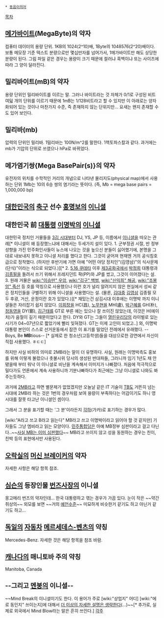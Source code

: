  * [[동음이의어]]

[[목차]]

== [[메가바이트]](MegaByte)의 약자 ==
컴퓨터 데이터의 용량 단위. 1KB의 1024(2^10)배, 1Byte의 1048576(2^20)배이다.
보통 메모장 기준 텍스트 분량으로만 몇십만자를 넘어가서, 1메가바이트만 해도 상당한 분량이 된다.
그림 파일 같은 경우는 용량이 크기 때문에 컬러냐 흑백이냐 또는 사이즈에 따라 그 양이 달라진다.

== 밀리바이트(mB)의 약자 ==
용량 단위인 밀리바이트를 이르는 말. 그러나 바이트라는 것 자체가 0/1로 구성된 비트 여덟 개의 단위를 이르기 때문에 1mB는 1/128비트라고 할 수 있지만 이 아래로는 양자화되어 있는 것이나 마찬가지 수준, 즉 존재하지 않는 단위지만... 요새는 왠지 존재할 수도 있어 보인다.

== 밀리바(mb) ==
압력의 단위인 밀리바. 1밀리바는 100N/m^2를 말한다. 1헥토파스칼과 같다.
과거에는 mb가 기압의 단위로 쓰였으나 hPa로 바뀌었다.

== 메가염기쌍{Mega BasePair(s)}의 약자 ==
유전자의 위치를 수학적인 거리의 개념으로 나타낸
물리지도(physical map)에서 사용하는 단위
1Mb는 10의 6승 쌍의 염기라는 뜻이다.
(즉, Mb = mega base pairs = 1,000,000 bp)


== [[대한민국]]의 [[축구]] 선수 [[홍명보]]의 [[이니셜]] ==

== 대한민국 前 [[대통령]] [[이명박]]의 [[이니셜]] ==
대한민국 정치인 거물들을 [[3김 시대]]부터 DJ, YS, JP 등, 이름에서 [[이니셜]]을 따오는 관례[* 이니셜이 왜 등장했느냐에 대해서는 두세가지 설이 있다. 1. 군부정권 시절, 반 정부 성향을 가진 민주화인사들이 뉴스에 나오는 것을 높으신 분들이 싫어했기에, 본명을 그대로 내보내지 못하고 이니셜 처리를 했다고 한다. 그것이 굳어져 현재엔 거의 공식칭호급으로 정착했다. (하지만 후반기에 가면 아예 "어떤 야당 정치인"(김영삼)"의 식사문제(단식)"이라는 식으로 되었다.)][* 2. [[5.16 쿠데타]] 이후 [[제3공화국]]에서 [[박정희]] 대통령과 [[김종필]]을 돌려서 쓰기 위해서 프레지던트 팍(PP)와 JP를 썼고, 그것이 이어졌다는 설. 3. 원래 거물은 [[wiki:"이승만" 우암]], [[wiki:"김구" 백범]], [[wiki:"신익희" 해공]], [[wiki:"조봉암" 죽산]] 등 호를 약칭으로 사용했으나 이런 호가 널리 알려지지 않은 현실에서 성씨 같은 정치인들을 구별하기 위해 이니셜을 사용했다는 설. (물론, [[김대중]] [[김영삼]] 김종필 모두 후광, 거산, 운정이란 호가 있었다.)][* 재밌는건 삼김시대 이후에는 이명박 까지 이니셜들은 자리잡기 쉽지 않았다. [[이회창]]을 HC(昌), [[노무현]]을 MH(盧), [[박근혜]]를 GH(朴), [[정동영]]을 DY(鄭), [[김근태]]를 GT로 부른 예는 있으나 잘 쓰이진 않았는데, 이것은 H(에이치)가 음절이 길기 때문이었다고 한다. DY와 GT는 그들이 [[열린우리당]]의 라이벌로 있는 시기가 04~07년으로 짧았기에 빨리 잊혀졌다. GT는 이제 고인이 되었고..] 와, 이명박 대통령 본인이 스스로 선거운동에서 잠깐 이 표기를 밀었던 전례에서 유래했다. --Boys, Be '''MB'''tious-- [* 실제로 한 청소년(고등학생)들을 대상으로한 강연에서 자신이 직접 사용했다. ㅎㄷㄷ]

하지만 사실 비하의 의미로 2MB라는 말이 더 유명하다. 사실, 원래는 이명박측도 홍보를 위해 이렇게 불렀으나 촛불시위 당시의 생성된 반대파들, 그러니까 임기 1년도 채 안됐을때 부터 워낙 이 이니셜로 비난을 계속해서 이미지가 나빠졌다. 처음에 적극적으로 밀다가도 언론에서 계속 사용하니까 기분나빠하다가 최근에는 그냥 이니셜로 나와도 봐주는듯하다. 

과거에 [[2MB]]라고 하면 별문제가 없었겠지만 오늘날 같은 IT 기술이 [[TB]]도 거뜬히 넘는 시대에 2MB라 하는 것은 1번의 경우처럼 보여 용량이 부족하다는 어감이기도 하니 영 시대를 잘못 타고난 이니셜인 셈이다.

그래서 그 분을 표기할 때는 '그 분'이라든지 [[각하]](가카)로 표기하는 경우가 많다. 

[wiki:"A라고 쓰고 B라고 읽는다" MB라고 쓰고 이명박이라고 읽어야 할 것 같지만] 기자들도 그냥 엠비라고 읽는 모양이다. [[민주통합당]]은 아예 MB정부 심판이라고 걸고 다닌다..~~[http://www.dogdrip.net/files/attach/images/78/570/670/046/43247d4761dca495bc025e022bd8d7da.jpg 사실 MB는 이미 심판했다]~~ MB라고 쓰이지 않고 성을 동원하는 경우는 친이, 친박 등의 표현에서만 사용된다.



== [[오락실]]의 [[머신 브레이커]]의 약자 ==
자세한 사항은 해당 항목 참조.

== [[심슨]]의 등장인물 [[번즈]]사장의 이니셜 ==
몽고메리 번즈의 약자인데… 한국 대통령하고 엮는 경우가 가끔 있다. 눈이 작은 ~~약간 쥐상의~~ 외모를 보면 ~~거의 [[예언]]수준~~ 미묘하게 비슷한거 같기도 하고 아닌거 같기도 하고...

== [[독일]]의 [[자동차]] [[메르세데스-벤츠]]의 약칭 ==
Mercedes-Benz. 자세한 것은 해당 항목을 참조 바람.

== [[캐나다]]의 매니토바 주의 약칭 ==
Manitoba, Canada


== --그리고 [[멘붕]]의 이니셜-- ==
~~Mind Break의 이니셜이기도 한다. 이 용어가 주로 [wiki:"상업지" 어디] [wiki:"에로 동인지" 쓰이는지]에 대해서 [[더 이상의 자세한 설명은 생략한다]](...)~~[* 추가로, 실제로 외국에서 Mind Blow라는 말은 흔히 쓰인다.]
[[각주]]
